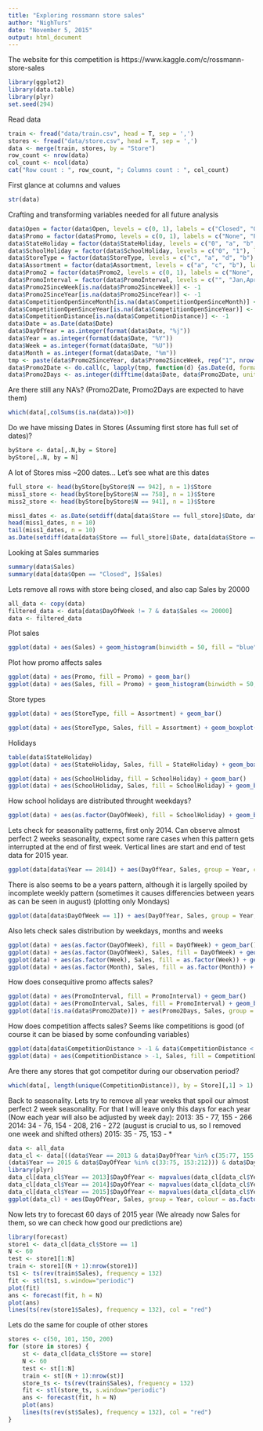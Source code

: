 ```yaml
---
title: "Exploring rossmann store sales"
author: "NighTurs"
date: "November 5, 2015"
output: html_document
---
```


The website for this competition is https://www.kaggle.com/c/rossmann-store-sales

```r
library(ggplot2)
library(data.table)
library(plyr)
set.seed(294)
```

Read data

```r
train <- fread("data/train.csv", head = T, sep = ',')
stores <- fread("data/store.csv", head = T, sep = ',')
data <- merge(train, stores, by = "Store")
row_count <- nrow(data)
col_count <- ncol(data)
cat("Row count : ", row_count, "; Columns count : ", col_count)
```

First glance at columns and values

```r
str(data)
```

Crafting and transforming variables needed for all future analysis

```r
data$Open = factor(data$Open, levels = c(0, 1), labels = c("Closed", "Open"))
data$Promo = factor(data$Promo, levels = c(0, 1), labels = c("None", "Promo"))
data$StateHoliday = factor(data$StateHoliday, levels = c("0", "a", "b", "c"), labels = c("None", "Public", "Easter", "Christmas"))
data$SchoolHoliday = factor(data$SchoolHoliday, levels = c("0", "1"), labels = c("None", "Holiday"))
data$StoreType = factor(data$StoreType, levels = c("c", "a", "d", "b"), labels = c("C", "A", "D", "B"))
data$Assortment = factor(data$Assortment, levels = c("a", "c", "b"), labels = c("Basic", "Extended", "Extra"))
data$Promo2 = factor(data$Promo2, levels = c(0, 1), labels = c("None", "Promo"))
data$PromoInterval = factor(data$PromoInterval, levels = c("", "Jan,Apr,Jul,Oct", "Feb,May,Aug,Nov", "Mar,Jun,Sept,Dec"), labels = c("None", "Jan,Apr,Jul,Oct", "Feb,May,Aug,Nov", "Mar,Jun,Sept,Dec"))
data$Promo2SinceWeek[is.na(data$Promo2SinceWeek)] <- -1
data$Promo2SinceYear[is.na(data$Promo2SinceYear)] <- -1
data$CompetitionOpenSinceMonth[is.na(data$CompetitionOpenSinceMonth)] <- -1
data$CompetitionOpenSinceYear[is.na(data$CompetitionOpenSinceYear)] <- -1
data$CompetitionDistance[is.na(data$CompetitionDistance)] <- -1
data$Date = as.Date(data$Date)
data$DayOfYear = as.integer(format(data$Date, "%j"))
data$Year = as.integer(format(data$Date, "%Y"))
data$Week = as.integer(format(data$Date, "%U"))
data$Month = as.integer(format(data$Date, "%m"))
tmp <- paste(data$Promo2SinceYear, data$Promo2SinceWeek, rep("1", nrow(data)), sep = " ")
data$Promo2Date <- do.call(c, lapply(tmp, function(d) {as.Date(d, format = "%Y %U %u")}))
data$Promo2Days <- as.integer(difftime(data$Date, data$Promo2Date, units = "days"))
```

Are there still any NA's? (Promo2Date, Promo2Days are expected to have them)
```r
which(data[,colSums(is.na(data))>0])
```

Do we have missing Dates in Stores (Assuming first store has full set of dates)?
```r
byStore <- data[,.N,by = Store]
byStore[,.N, by = N]
```

A lot of Stores miss ~200 dates... Let's see what are this dates
```r
full_store <- head(byStore[byStore$N == 942], n = 1)$Store
miss1_store <- head(byStore[byStore$N == 758], n = 1)$Store
miss2_store <- head(byStore[byStore$N == 941], n = 1)$Store

miss1_dates <- as.Date(setdiff(data[data$Store == full_store]$Date, data[data$Store == miss1_store]$Date), origin = "1970-01-01")
head(miss1_dates, n = 10)
tail(miss1_dates, n = 10)
as.Date(setdiff(data[data$Store == full_store]$Date, data[data$Store == miss2_store]$Date), origin = "1970-01-01")
```

Looking at Sales summaries
```r
summary(data$Sales)
summary(data[data$Open == "Closed", ]$Sales)
```

Lets remove all rows with store being closed, and also cap Sales by 20000
```r
all_data <- copy(data)
filtered_data <- data[data$DayOfWeek != 7 & data$Sales <= 20000]
data <- filtered_data
```

Plot sales
```r
ggplot(data) + aes(Sales) + geom_histogram(binwidth = 50, fill = "blue", alpha = 0.5)
```

Plot how promo affects sales
```r
ggplot(data) + aes(Promo, fill = Promo) + geom_bar()
ggplot(data) + aes(Sales, fill = Promo) + geom_histogram(binwidth = 50, position = "identity", alpha = 0.5)
```

Store types 
```r
ggplot(data) + aes(StoreType, fill = Assortment) + geom_bar()

ggplot(data) + aes(StoreType, Sales, fill = Assortment) + geom_boxplot(outlier.size = 1, outlier.colour = "blue")
```

Holidays
```r
table(data$StateHoliday)
ggplot(data) + aes(StateHoliday, Sales, fill = StateHoliday) + geom_boxplot(outlier.size = 1, outlier.colour = "blue")

ggplot(data) + aes(SchoolHoliday, fill = SchoolHoliday) + geom_bar()
ggplot(data) + aes(SchoolHoliday, Sales, fill = SchoolHoliday) + geom_boxplot( outlier.size = 1, outlier.colour = "blue")
```

How school holidays are distributed throught weekdays?
```r
ggplot(data) + aes(as.factor(DayOfWeek), fill = SchoolHoliday) + geom_bar()
```

Lets check for seasonality patterns, first only 2014. Can observe almost perfect 2 weeks seasonality, expect some rare cases when this pattern gets interrupted at the end of first week. Vertical lines are start and end of test data for 2015 year.
```r
ggplot(data[data$Year == 2014]) + aes(DayOfYear, Sales, group = Year, colour = as.factor(Year)) + stat_summary(fun.y = median, geom = "line", size = 3) + geom_vline(xintercept = data[data$Year == 2014 & data$DayOfWeek == 1]$DayOfYear, colour = "grey") + stat_summary(fun.y = median, aes(colour = as.factor(DayOfWeek)), geom = "point", size = 5) + scale_colour_hue("clarity") + scale_x_discrete(breaks = data[data$Year == 2014 & data$DayOfWeek == 1]$DayOfYear) + geom_vline(xintercept = c(213, 260))
```

There is also seems to be a years pattern, although it is largelly spoiled by incomplete weekly pattern (sometimes it causes differencies between years as can be seen in august) (plotting only Mondays)
```r
ggplot(data[data$DayOfWeek == 1]) + aes(DayOfYear, Sales, group = Year, colour = as.factor(Year)) + stat_summary(fun.y = median, geom = "line", size = 3) + geom_vline(xintercept = c(213, 260)) + stat_summary(fun.y = median, aes(colour = as.factor(DayOfWeek)), geom = "point", size = 5) + scale_colour_hue("clarity") + geom_vline(xintercept = data[data$DayOfWeek == 1]$DayOfYear, colour = "grey") + scale_x_discrete(breaks = data[data$Year == 2014 & data$DayOfWeek == 1]$DayOfYear) + theme(axis.text.x = element_text(angle = 90, hjust = 1))
```

Also lets check sales distribution by weekdays, months and weeks
```r
ggplot(data) + aes(as.factor(DayOfWeek), fill = DayOfWeek) + geom_bar()
ggplot(data) + aes(as.factor(DayOfWeek), Sales, fill = DayOfWeek) + geom_boxplot( outlier.size = 1, outlier.colour = "blue")
ggplot(data) + aes(as.factor(Week), Sales, fill = as.factor(Week)) + geom_boxplot( outlier.size = 1, outlier.colour = "blue")
ggplot(data) + aes(as.factor(Month), Sales, fill = as.factor(Month)) + geom_boxplot( outlier.size = 1, outlier.colour = "blue")
```

How does consequitive promo affects sales?
```r
ggplot(data) + aes(PromoInterval, fill = PromoInterval) + geom_bar()
ggplot(data) + aes(PromoInterval, Sales, fill = PromoInterval) + geom_boxplot( outlier.size = 1, outlier.colour = "blue")
ggplot(data[!is.na(data$Promo2Date)]) + aes(Promo2Days, Sales, group = round_any(Promo2Days, 100), fill = round_any(Promo2Days, 100)) + geom_boxplot( outlier.size = 1, outlier.colour = "blue")
```

How does competition affects sales? Seems like competitions is good (of course it can be biased by some confounding variables)
```r
ggplot(data[data$CompetitionDistance > -1 & data$CompetitionDistance < 35000]) + aes(CompetitionDistance, Sales, group = round_any(CompetitionDistance, 1000), fill = round_any(CompetitionDistance, 1000)) + geom_boxplot(outlier.size = 1, outlier.colour = "blue")
ggplot(data) + aes(CompetitionDistance > -1, Sales, fill = CompetitionDistance > -1) + geom_boxplot(outlier.size = 1, outlier.colour = "blue")
```

Are there any stores that got competitor during our observation period?
```r
which(data[, length(unique(CompetitionDistance)), by = Store][,1] > 1)
```

Back to seasonality. Lets try to remove all year weeks that spoil our almost perfect 2 week seasonality. For that I will leave only this days for each year (Now each year will also be adjusted by week day):
2013: 35 - 77, 155 - 266
2014: 34 - 76, 154 - 208, 216 - 272 (august is crucial to us, so I removed one week and shifted others)
2015: 35 - 75, 153 - *
```r
data <- all_data
data_cl <- data[((data$Year == 2013 & data$DayOfYear %in% c(35:77, 155:265)) | (data$Year == 2014 & data$DayOfYear %in% c(34:76, 154:208, 216:271)) |
(data$Year == 2015 & data$DayOfYear %in% c(33:75, 153:212))) & data$DayOfWeek != 7]
library(plyr)
data_cl[data_cl$Year == 2013]$DayOfYear <- mapvalues(data_cl[data_cl$Year == 2013]$DayOfYear, from = c(35:77, 155:265), to = 1:154)
data_cl[data_cl$Year == 2014]$DayOfYear <- mapvalues(data_cl[data_cl$Year == 2014]$DayOfYear, from = c(34:76, 154:208, 216:271), to = 1:154)
data_cl[data_cl$Year == 2015]$DayOfYear <- mapvalues(data_cl[data_cl$Year == 2015]$DayOfYear, from = c(33:75, 153:212), to = 1:103)
ggplot(data_cl) + aes(DayOfYear, Sales, group = Year, colour = as.factor(Year)) + stat_summary(fun.y = median, geom = "line", size = 3) + geom_vline(xintercept = c(104, 151)) + stat_summary(fun.y = median, aes(colour = as.factor(DayOfWeek)), geom = "point", size = 5) + scale_colour_hue("clarity") + geom_vline(xintercept = data_cl[data_cl$DayOfWeek == 1]$DayOfYear, colour = "grey") + scale_x_discrete(breaks = data_cl[data_cl$Year == 2014 & data_cl$DayOfWeek == 1]$DayOfYear) + theme(axis.text.x = element_text(angle = 90, hjust = 1))
```

Now lets try to forecast 60 days of 2015 year (We already now Sales for them, so we can check how good our predictions are)
```r
library(forecast)
store1 <- data_cl[data_cl$Store == 1]
N <- 60
test <- store1[1:N]
train <- store1[(N + 1):nrow(store1)]
ts1 <- ts(rev(train$Sales), frequency = 132)
fit <- stl(ts1, s.window="periodic")
plot(fit)
ans <- forecast(fit, h = N)
plot(ans)
lines(ts(rev(store1$Sales), frequency = 132), col = "red")
```

Lets do the same for couple of other stores
```r
stores <- c(50, 101, 150, 200)
for (store in stores) {
    st <- data_cl[data_cl$Store == store]
    N <- 60
    test <- st[1:N]
    train <- st[(N + 1):nrow(st)]
    store_ts <- ts(rev(train$Sales), frequency = 132)
    fit <- stl(store_ts, s.window="periodic")
    ans <- forecast(fit, h = N)
    plot(ans)
    lines(ts(rev(st$Sales), frequency = 132), col = "red")
}
```
